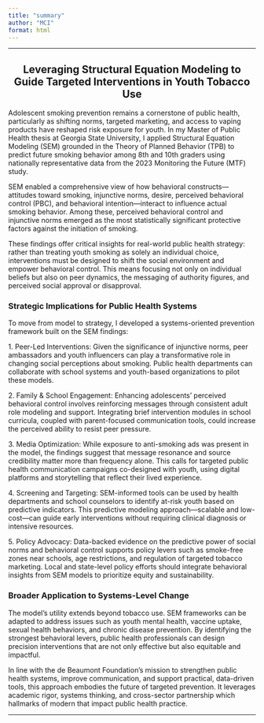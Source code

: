 ```yaml
---
title: "summary"
author: "MCI"
format: html
---
```


------------------------------------------------------------------------

::: {style="text-align: center;"}
## Leveraging Structural Equation Modeling to Guide Targeted Interventions in Youth Tobacco Use
:::

Adolescent smoking prevention remains a cornerstone of public health, particularly as shifting norms, targeted marketing, and access to vaping products have reshaped risk exposure for youth. In my Master of Public Health thesis at Georgia State University, I applied Structural Equation Modeling (SEM) grounded in the Theory of Planned Behavior (TPB) to predict future smoking behavior among 8th and 10th graders using nationally representative data from the 2023 Monitoring the Future (MTF) study.

SEM enabled a comprehensive view of how behavioral constructs—attitudes toward smoking, injunctive norms, desire, perceived behavioral control (PBC), and behavioral intention—interact to influence actual smoking behavior. Among these, perceived behavioral control and injunctive norms emerged as the most statistically significant protective factors against the initiation of smoking.

These findings offer critical insights for real-world public health strategy: rather than treating youth smoking as solely an individual choice, interventions must be designed to shift the social environment and empower behavioral control. This means focusing not only on individual beliefs but also on peer dynamics, the messaging of authority figures, and perceived social approval or disapproval.

### Strategic Implications for Public Health Systems

To move from model to strategy, I developed a systems-oriented prevention framework built on the SEM findings:

1\. Peer-Led Interventions: Given the significance of injunctive norms, peer ambassadors and youth influencers can play a transformative role in changing social perceptions about smoking. Public health departments can collaborate with school systems and youth-based organizations to pilot these models.

2\. Family & School Engagement: Enhancing adolescents' perceived behavioral control involves reinforcing messages through consistent adult role modeling and support. Integrating brief intervention modules in school curricula, coupled with parent-focused communication tools, could increase the perceived ability to resist peer pressure.

3\. Media Optimization: While exposure to anti-smoking ads was present in the model, the findings suggest that message resonance and source credibility matter more than frequency alone. This calls for targeted public health communication campaigns co-designed with youth, using digital platforms and storytelling that reflect their lived experience.

4\. Screening and Targeting: SEM-informed tools can be used by health departments and school counselors to identify at-risk youth based on predictive indicators. This predictive modeling approach—scalable and low-cost—can guide early interventions without requiring clinical diagnosis or intensive resources.

5\. Policy Advocacy: Data-backed evidence on the predictive power of social norms and behavioral control supports policy levers such as smoke-free zones near schools, age restrictions, and regulation of targeted tobacco marketing. Local and state-level policy efforts should integrate behavioral insights from SEM models to prioritize equity and sustainability.

### Broader Application to Systems-Level Change

The model's utility extends beyond tobacco use. SEM frameworks can be adapted to address issues such as youth mental health, vaccine uptake, sexual health behaviors, and chronic disease prevention. By identifying the strongest behavioral levers, public health professionals can design precision interventions that are not only effective but also equitable and impactful.

In line with the de Beaumont Foundation's mission to strengthen public health systems, improve communication, and support practical, data-driven tools, this approach embodies the future of targeted prevention. It leverages academic rigor, systems thinking, and cross-sector partnership which hallmarks of modern that impact public health practice.

------------------------------------------------------------------------
